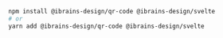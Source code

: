 ```bash
npm install @ibrains-design/qr-code @ibrains-design/svelte
# or
yarn add @ibrains-design/qr-code @ibrains-design/svelte
```
